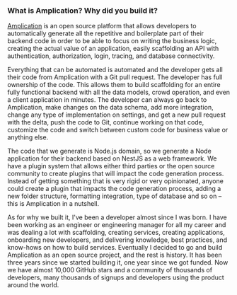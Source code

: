 ### What is Amplication? Why did you build it?

[Amplication](https://amplication.com/) is an open source platform that allows
developers to automatically generate all the repetitive and boilerplate part of
their backend code in order to be able to focus on writing the business logic,
creating the actual value of an application, easily scaffolding an API with
authentication, authorization, login, tracing, and database connectivity.

Everything that can be automated is automated and the developer gets all their
code from Amplication with a Git pull request. The developer has full ownership
of the code. This allows them to build scaffolding for an entire fully
functional backend with all the data models, crowd operation, and even a client
application in minutes. The developer can always go back to Amplication, make
changes on the data schema, add more integration, change any type of
implementation on settings, and get a new pull request with the delta, push the
code to Git, continue working on that code, customize the code and switch
between custom code for business value or anything else.

The code that we generate is Node.js domain, so we generate a Node application
for their backend based on NestJS as a web framework. We have a plugin system
that allows either third parties or the open source community to create plugins
that will impact the code generation process. Instead of getting something that
is very rigid or very opinionated, anyone could create a plugin that impacts the
code generation process, adding a new folder structure, formatting integration,
type of database and so on – this is Amplication in a nutshell.

As for why we built it, I've been a developer almost since I was born. I have
been working as an engineer or engineering manager for all my career and was
dealing a lot with scaffolding, creating services, creating applications,
onboarding new developers, and delivering knowledge, best practices, and
know-hows on how to build services. Eventually I decided to go and build
Amplication as an open source project, and the rest is history. It has been
three years since we started building it, one year since we got funded. Now we
have almost 10,000 GitHub stars and a community of thousands of developers, many
thousands of signups and developers using the product around the world.
